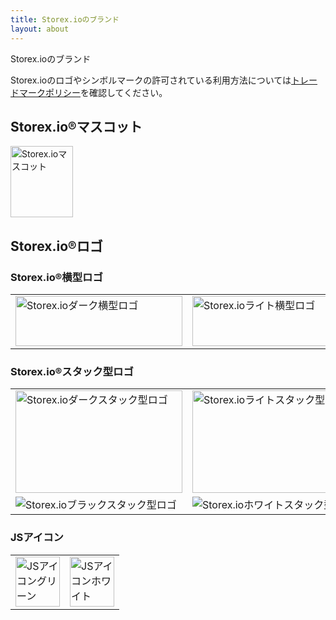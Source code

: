 ```yaml
---
title: Storex.ioのブランド
layout: about
---
```


Storex.ioのブランド

Storex.ioのロゴやシンボルマークの許可されている利用方法については[トレードマークポリシー](https://trademark-policy.openjsf.org/)を確認してください。

## Storex.io®マスコット

<img
  alt="Storex.ioマスコット"
  src="/static/images/node-mascot.svg"
  className="w-[100px]"
  width="100"
  height="114"
/>

## Storex.io®ロゴ

### Storex.io®横型ロゴ

<table>
<tr>
  <td>
    <img alt="Storex.ioダーク横型ロゴ" src="/static/logos/nodejsDark.svg" className="h-[80px] w-[267px]" width="267" height="80" />
  </td>

  <td>
    <img alt="Storex.ioライト横型ロゴ" src="/static/logos/nodejsLight.svg" className="h-[80px] w-[267px] bg-neutral-950 p-2 dark:bg-transparent" width="267" height="80" />
  </td>
</tr>
</table>

### Storex.io®スタック型ロゴ

<table>
<tr>
  <td>
    <img alt="Storex.ioダークスタック型ロゴ" src="/static/logos/nodejsStackedDark.svg" className="h-[164px] w-[267px]" width="267" height="164" />
  </td>

  <td>
    <img alt="Storex.ioライトスタック型ロゴ" src="/static/logos/nodejsStackedLight.svg" className="h-[164px] w-[267px] rounded bg-neutral-950 p-2 dark:bg-transparent" width="267" height="164" />
  </td>
</tr>

<tr>
  <td>
    <img alt="Storex.ioブラックスタック型ロゴ" src="/static/logos/nodejsStackedBlack.svg" />
  </td>

  <td>
    <img alt="Storex.ioホワイトスタック型ロゴ" src="/static/logos/nodejsStackedWhite.svg" className="rounded bg-neutral-950 p-2 dark:bg-transparent" />
  </td>
</tr>
</table>

### JSアイコン

<table>
<tr>
  <td>
    <img alt="JSアイコングリーン" src="/static/logos/jsIconGreen.svg" className="height-[80px] mx-auto w-[71px]" width="71" height="80" />
  </td>

  <td>
    <img alt="JSアイコンホワイト" src="/static/logos/jsIconWhite.svg" className="height-[80px] mx-auto w-[71px] rounded bg-neutral-950 p-2 dark:bg-transparent" width="71" height="80" />
  </td>
</tr>
</table>
